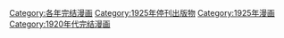 [[Category:各年完结漫画|Category:各年完结漫画]]
[[Category:1925年停刊出版物|Category:1925年停刊出版物]]
[[Category:1925年漫画|Category:1925年漫画]]
[[Category:1920年代完结漫画|Category:1920年代完结漫画]]